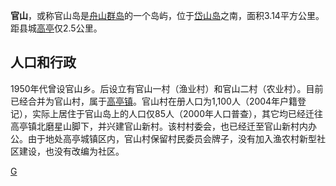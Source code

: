 '''官山'''，或称官山岛是[[舟山群岛|舟山群岛]]的一个岛屿，位于[[岱山岛|岱山岛]]之南，面积3.14平方公里。距县城[[高亭|高亭]]仅2.5公里。

==人口和行政==
1950年代曾设官山乡。后设立有官山一村（渔业村）和官山二村（农业村）。目前已经合并为官山村，属于[[高亭镇|高亭镇]]。官山村在册人口为1,100人（2004年户籍登记），实际上居住于官山岛上的人口仅85人（2000年人口普查），其它均已经迁往高亭镇北磨星山脚下，并兴建官山新村。该村村委会，也已经迁至官山新村内办公。由于地处高亭城镇区内，官山村保留村民委员会牌子，没有加入渔农村新型社区建设，也没有改编为社区。

[[category:舟山群岛|G]]